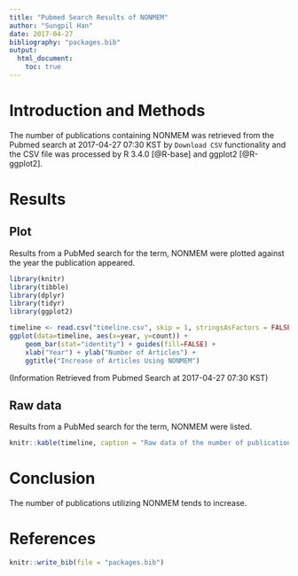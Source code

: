 ```yaml
---
title: "Pubmed Search Results of NONMEM"
author: "Sungpil Han"
date: 2017-04-27
bibliography: "packages.bib"
output:
  html_document:
    toc: true
---
```



# Introduction and Methods

The number of publications containing NONMEM was retrieved from the Pubmed search at 2017-04-27 07:30 KST by `Download CSV` functionality and the CSV file was processed by R 3.4.0 [@R-base] and ggplot2 [@R-ggplot2].

# Results

## Plot

Results from a PubMed search for the term, NONMEM were plotted against the year the publication appeared.

```r
library(knitr)
library(tibble)
library(dplyr)
library(tidyr)
library(ggplot2)
```

```r
timeline <- read.csv("timeline.csv", skip = 1, stringsAsFactors = FALSE) %>% mutate(percentage = round(count/sum(count)*100, 2)) %>% arrange(year) %>% mutate(cum_percent = cumsum(percentage))
ggplot(data=timeline, aes(x=year, y=count)) +
    geom_bar(stat="identity") + guides(fill=FALSE) +
    xlab("Year") + ylab("Number of Articles") +
    ggtitle("Increase of Articles Using NONMEM")
```

(Information Retrieved from Pubmed Search at 2017-04-27 07:30 KST)

## Raw data

Results from a PubMed search for the term, NONMEM were listed. 

```r
knitr::kable(timeline, caption = "Raw data of the number of publications utilizing NONMEM.")
```

# Conclusion

The number of publications utilizing NONMEM tends to increase.

# References

```r
knitr::write_bib(file = "packages.bib")
```

